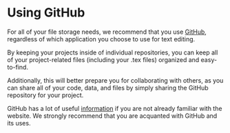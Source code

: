 # Using GitHub {.sec-tools}

For all of your file storage needs, we recommend that you use [GitHub](https://github.com/), regardless of which application you choose to use for text editing.

By keeping your projects inside of individual repositories, you can keep all of your project-related files (including your .tex files) organized and easy-to-find. 

Additionally, this will better prepare you for collaborating with others, as you can share all of your code, data, and files by simply sharing the GitHub repository for your project.

GitHub has a lot of useful [information](https://docs.github.com/en/get-started) if you are not already familiar with the website. We strongly recommend that you are acquanted with GitHub and its uses.
